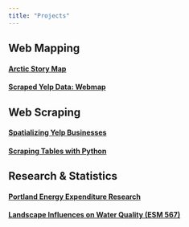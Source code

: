 ```yaml
---
title: "Projects"
---
```


## Web Mapping

#### [Arctic Story Map](http://pdxedu.maps.arcgis.com/apps/Cascade/index.html?appid=eced9a85fa9d40ffa1a73c12f694c49c)

#### [Scraped Yelp Data: Webmap](http://www.alectrusty.com/projects/nl)

## Web Scraping

#### [Spatializing Yelp Businesses](http://www.alectrusty.com/projects/yelpscrape)

#### [Scraping Tables with Python](http://www.alectrusty.com/projects/scrape1)

## Research & Statistics

#### [Portland Energy Expenditure Research](http://www.alectrusty.com/projects/expr)

#### [Landscape Influences on Water Quality (ESM 567)](http://www.alectrusty.com/projects/rda)

